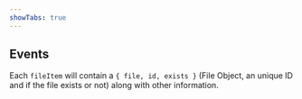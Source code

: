 ```yaml
---
showTabs: true
---
```



## Events

<PropertiesTable props={UploadEvents} />

Each `fileItem` will contain a `{ file, id, exists }` (File Object, an unique ID and if the file exists or not) along with other information.
